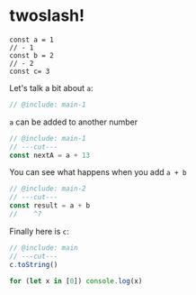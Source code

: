 # twoslash!

```twoslash include main
const a = 1
// - 1
const b = 2
// - 2
const c= 3
```

Let's talk a bit about `a`:

```ts twoslash
// @include: main-1
```

`a` can be added to another number

```ts twoslash
// @include: main-1
// ---cut---
const nextA = a + 13
```

You can see what happens when you add `a + b`

```ts twoslash
// @include: main-2
// ---cut---
const result = a + b
//    ^?
```

Finally here is `c`:

```ts twoslash
// @include: main
// ---cut---
c.toString()
```

```ts title="examples/index.ts"
for (let x in [0]) console.log(x)
```